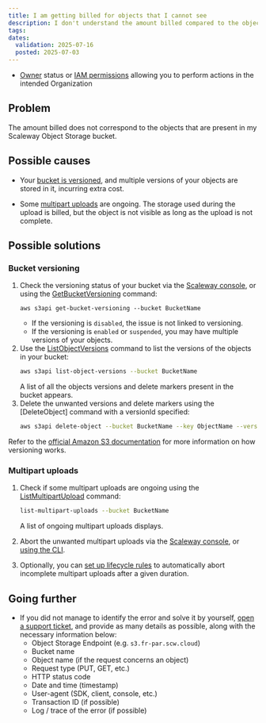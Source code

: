 ```yaml
---
title: I am getting billed for objects that I cannot see
description: I don't understand the amount billed compared to the objects that are present in my Scaleway Object Storage bucket
tags:
dates:
  validation: 2025-07-16
  posted: 2025-07-03
---
```



<Requirements />

- [Owner](/iam/concepts/#owner) status or [IAM permissions](/iam/concepts/#permission) allowing you to perform actions in the intended Organization

## Problem

The amount billed does not correspond to the objects that are present in my Scaleway Object Storage bucket.

## Possible causes

- Your [bucket is versioned](/object-storage/how-to/use-bucket-versioning/), and multiple versions of your objects are stored in it, incurring extra cost.

- Some [multipart uploads](/object-storage/api-cli/multipart-uploads/) are ongoing. The storage used during the upload is billed, but the object is not visible as long as the upload is not complete.

## Possible solutions

### Bucket versioning

1. Check the versioning status of your bucket via the [Scaleway console](https://console.scaleway.com/object-storage/buckets), or using the [GetBucketVersioning](/object-storage/api-cli/bucket-operations/#getbucketversioning) command:
    ```
    aws s3api get-bucket-versioning --bucket BucketName
    ```
    - If the versioning is `disabled`, the issue is not linked to versioning.
    - If the versioning is `enabled` or `suspended`, you may have multiple versions of your objects.
2. Use the [ListObjectVersions](/object-storage/api-cli/bucket-operations/#listobjectversions) command to list the versions of the objects in your bucket:
    ```sh
    aws s3api list-object-versions --bucket BucketName
    ```
    A list of all the objects versions and delete markers present in the bucket appears.
3. Delete the unwanted versions and delete markers using the [DeleteObject] command with a versionId specified:
    ```sh
    aws s3api delete-object --bucket BucketName --key ObjectName --version-id ObjectVersion
    ```
Refer to the [official Amazon S3 documentation](https://docs.aws.amazon.com/AmazonS3/latest/userguide/versioning-workflows.html) for more information on how versioning works.

### Multipart uploads

1. Check if some multipart uploads are ongoing using the [ListMultipartUpload](/object-storage/api-cli/multipart-uploads/#listing-multipart-uploads) command:
    ```sh
    list-multipart-uploads --bucket BucketName
    ```
    A list of ongoing multipart uploads displays.

2. Abort the unwanted multipart uploads via the [Scaleway console](/object-storage/how-to/abort-incomplete-mpu/), or [using the CLI](/object-storage/api-cli/multipart-uploads/).

3. Optionally, you can [set up lifecycle rules](/object-storage/how-to/manage-lifecycle-rules/) to automatically abort incomplete multipart uploads after a given duration.

## Going further


- If you did not manage to identify the error and solve it by yourself, [open a support ticket](/account/how-to/open-a-support-ticket/), and provide as many details as possible, along with the necessary information below:
    - Object Storage Endpoint (e.g. `s3.fr-par.scw.cloud`)
    - Bucket name
    - Object name (if the request concerns an object)
    - Request type (PUT, GET, etc.)
    - HTTP status code
    - Date and time (timestamp)
    - User-agent (SDK, client, console, etc.)
    - Transaction ID (if possible)
    - Log / trace of the error (if possible)
